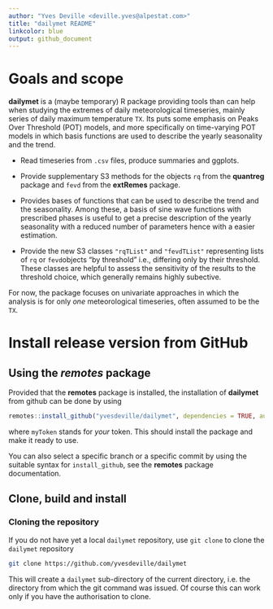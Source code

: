 ```yaml
---
author: "Yves Deville <deville.yves@alpestat.com>"
title: "dailymet README"
linkcolor: blue
output: github_document
---
```



# Goals and scope

**dailymet** is a (maybe temporary) R package providing tools than can
help when studying the extremes of daily meteorological timeseries,
mainly series of daily maximum temperature `TX`. Its puts some
emphasis on Peaks Over Threshold (POT) models, and more specifically
on time-varying POT models in which basis functions are used to
describe the yearly seasonality and the trend.

- Read timeseries from `.csv` files, produce summaries and ggplots.

- Provide supplementary S3 methods for the objects `rq` from the
  **quantreg** package and `fevd` from the **extRemes** package.
  
- Provides bases of functions that can be used to describe the trend
  and the seasonality. Among these, a basis of sine wave functions
  with prescribed phases is useful to get a precise description of the
  yearly seasonality with a reduced number of parameters hence with a
  easier estimation.
  
- Provide the new S3 classes `"rqTList"` and `"fevdTList"`
  representing lists of `rq` or `fevd`objects "by threshold" i.e.,
  differing only by their threshold. These classes are helpful to
  assess the sensitivity of the results to the threshold choice, which
  generally remains highly subective.

For now, the package focuses on univariate approaches in which the
analysis is for only *one* meteorological timeseries, often assumed to
be the `TX`.


# Install release version from GitHub

## Using the *remotes* package

Provided that the **remotes** package is installed, the installation
of **dailymet** from github can be done by using

```r
remotes::install_github("yvesdeville/dailymet", dependencies = TRUE, auth_token = myToken)
```

where `myToken` stands for *your* token. This should install the
package and make it ready to use.

You can also select a specific branch or a specific commit by using
the suitable syntax for `install_github`, see the **remotes** package
documentation.

## Clone, build and install

### Cloning the repository

If you do not have yet a local `dailymet` repository, use `git clone` to
clone the `dailymet` repository

``` bash
git clone https://github.com/yvesdeville/dailymet
```

This will create a `dailymet` sub-directory of the current directory,
i.e. the directory from which the git command was issued. Of course
this can work only if you have the authorisation to clone.

